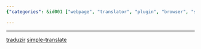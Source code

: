 ```yaml
---
{"categories": &id001 ["webpage", "translator", "plugin", "browser", "software", "on-the-fly", "information"], "category": "Browser Extensions", "date": "2022-12-05 07:50:35", "description": "A webpage translator plugin for browsers or similar software that enables users to translate webpages in real-time, facilitating access to information in unfamiliar languages.", "tags": *id001, "title": "webpage translator plugin"}

---
```


------
[traduzir](Traduzir-paginas-web)
[simple-translate](https://github.com/sienori/simple-translate)
